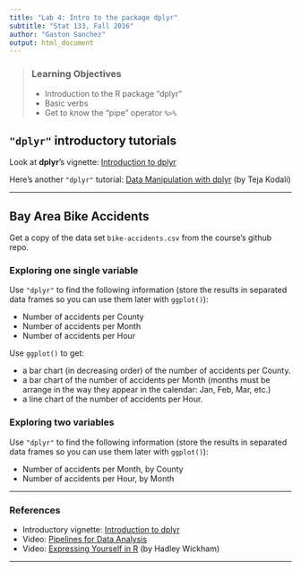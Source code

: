 ```yaml
---
title: "Lab 4: Intro to the package dplyr"
subtitle: "Stat 133, Fall 2016"
author: "Gaston Sanchez"
output: html_document
---
```


> ### Learning Objectives
>
> - Introduction to the R package "dplyr"
> - Basic verbs
> - Get to know the "pipe" operator `%>%`


## `"dplyr"` introductory tutorials

Look at __dplyr__'s vignette: [Introduction to dplyr](https://cran.rstudio.com/web/packages/dplyr/vignettes/introduction.html)

Here's another `"dplyr"` tutorial: [Data Manipulation with dplyr](http://datascienceplus.com/data-manipulation-with-dplyr/) 
(by Teja Kodali)


-----

## Bay Area Bike Accidents

Get a copy of the data set `bike-accidents.csv` from the course's github 
repo.


### Exploring one single variable

Use `"dplyr"` to find the following information (store the results in separated
data frames so you can use them later with `ggplot()`):

- Number of accidents per County
- Number of accidents per Month
- Number of accidents per Hour

Use `ggplot()` to get: 

- a bar chart (in decreasing order) of the number of accidents per County.
- a bar chart of the number of accidents per Month (months must be arrange
in the way they appear in the calendar: Jan, Feb, Mar, etc.)
- a line chart of the number of accidents per Hour.


### Exploring two variables

Use `"dplyr"` to find the following information (store the results in separated
data frames so you can use them later with `ggplot()`):

- Number of accidents per Month, by County
- Number of accidents per Hour, by Month


-----

### References

- Introductory vignette: [Introduction to dplyr](https://cran.r-project.org/web/packages/dplyr/vignettes/introduction.html)
- Video: [Pipelines for Data Analysis](https://www.youtube.com/watch?v=40tyOFMZUSM)
- Video: [Expressing Yourself in R](https://www.youtube.com/watch?v=wki0BqlztCo)
(by Hadley Wickham)

-----
